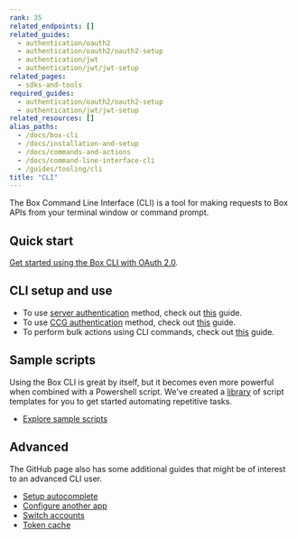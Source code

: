 ```yaml
---
rank: 35
related_endpoints: []
related_guides:
  - authentication/oauth2
  - authentication/oauth2/oauth2-setup
  - authentication/jwt
  - authentication/jwt/jwt-setup
related_pages:
  - sdks-and-tools
required_guides:
  - authentication/oauth2/oauth2-setup
  - authentication/jwt/jwt-setup
related_resources: []
alias_paths:
  - /docs/box-cli
  - /docs/installation-and-setup
  - /docs/commands-and-actions
  - /docs/command-line-interface-cli
  - /guides/tooling/cli
title: "CLI"
---
```

The Box Command Line Interface (CLI) is a tool for making requests to
Box APIs from your terminal window or command prompt.

## Quick start

[Get started using the Box CLI with OAuth 2.0][qs].

## CLI setup and use

- To use [server authentication][jwt] method, check out [this][jwt-page] guide.
- To use [CCG authentication][ccg] method, check out [this][ccg-page] guide.
- To perform bulk actions using CLI commands, check out [this][bulk] guide.

## Sample scripts

Using the Box CLI is great by itself, but it becomes even more powerful when
combined with a Powershell script. We've created a [library][scripts]
of script templates for you to get started automating repetitive tasks.

- [Explore sample scripts][scripts-docs]

## Advanced

The GitHub page also has some additional guides that might be of interest to an
advanced CLI user.

- [Setup autocomplete][cli-autocomplete]
- [Configure another app][cli-add-config]
- [Switch accounts][cli-switch]
- [Token cache][cache]

[cli]: https://github.com/box/boxcli
[cli-autocomplete]: https://github.com/box/boxcli/blob/main/docs/autocomplete.md
[cli-switch]: https://github.com/box/boxcli/blob/main/docs/configure.md#box-configureenvironmentsswitch-user-userid
[cli-add-config]: https://github.com/box/boxcli/blob/main/docs/configure.md#box-configureenvironmentsadd-path
[qs]: g://cli/quick-start
[cache]: https://github.com/box/boxcli/blob/main/docs/configure.md#box-configureenvironmentsupdate-name
[jwt]: g://authentication/jwt
[jwt-page]: g://cli/cli-docs/jwt-cli
[scripts]: https://github.com/box/boxcli/tree/main/examples
[scripts-docs]: g://cli/scripts/index
[ccg]: g://authentication/client-credentials
[ccg-page]: https://github.com/box/boxcli/tree/main/docs/configure.md#box-configureenvironmentsadd-path
[bulk]: https://github.com/box/boxcli/blob/main/docs/Bulk%20actions/README.md
